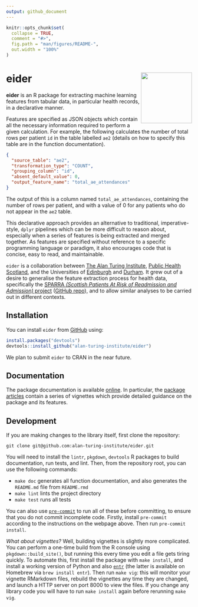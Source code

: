 ```yaml
---
output: github_document
---
```


<!-- README.md is generated from README.Rmd. Please edit that file -->

```r
knitr::opts_chunk$set(
  collapse = TRUE,
  comment = "#>",
  fig.path = "man/figures/README-",
  out.width = "100%"
)
```

# eider <img src="man/figures/eider_hexagon.png" align="right" height="138" style="max-height: 138px" />

<!-- badges: start -->
<!-- badges: end -->

**eider** is an R package for extracting machine learning features from tabular data, in particular health records, in a declarative manner.

Features are specified as JSON objects which contain all the necessary information required to perform a given calculation.
For example, the following calculates the number of total rows per patient `id` in the table labelled `ae2` (details on how to specify this table are in the function documentation).

```json
{
  "source_table": "ae2",
  "transformation_type": "COUNT",
  "grouping_column": "id",
  "absent_default_value": 0,
  "output_feature_name": "total_ae_attendances"
}
```

The output of this is a column named `total_ae_attendances`, containing the number of rows per patient, and with a value of 0 for any patients who do not appear in the `ae2` table.

This declarative approach provides an alternative to traditional, imperative-style, `dplyr` pipelines which can be more difficult to reason about, especially when a series of features is being extracted and merged together.
As features are specified without reference to a specific programming language or paradigm, it also encourages code that is concise, easy to read, and maintainable.

`eider` is a collaboration between [The Alan Turing Institute](https://www.turing.ac.uk/), [Public Health Scotland](https://publichealthscotland.scot/), and the Universities of [Edinburgh](https://www.ed.ac.uk) and [Durham](https://www.durham.ac.uk).
It grew out of a desire to generalise the feature extraction process for health data, specifically the [SPARRA *(Scottish Patients At Risk of Readmission and Admission)* project](https://www.gov.scot/publications/sparra-made-easy/) ([GitHub repo](https://github.com/jamesliley/SPARRAv4)), and to allow similar analyses to be carried out in different contexts.

## Installation

You can install `eider` from [GitHub](https://github.com/) using:

``` r
install.packages("devtools")
devtools::install_github("alan-turing-institute/eider")
```

We plan to submit `eider` to CRAN in the near future.

## Documentation

The package documentation is available [online](https://alan-turing-institute.github.io/eider/).
In particular, the [package articles](https://alan-turing-institute.github.io/eider/articles/) contain a series of vignettes which provide detailed guidance on the package and its features.

## Development

If you are making changes to the library itself, first clone the repository:

```
git clone git@github.com:alan-turing-institute/eider.git
```

You will need to install the `lintr`, `pkgdown`, `devtools` R packages to build documentation, run tests, and lint.
Then, from the repository root, you can use the following commands:

- `make doc` generates all function documentation, and also generates the `README.md` file from `README.rmd`
- `make lint` lints the project directory
- `make test` runs all tests

You can also use [`pre-commit`](https://pre-commit.com/) to run all of these before committing, to ensure that you do not commit incomplete code.
Firstly, install `pre-commit` according to the instructions on the webpage above.
Then run `pre-commit install`.

*What about vignettes?*
Well, building vignettes is slightly more complicated.
You can perform a one-time build from the R console using `pkgdown::build_site()`, but running this every time you edit a file gets tiring quickly.
To automate this, first install the package with `make install`, and install a working version of Python and also [`entr`](https://github.com/eradman/entr) (the latter is available on Homebrew via `brew install entr`).
Then run `make vig`: this will monitor your vignette RMarkdown files, rebuild the vignettes any time they are changed, and launch a HTTP server on port 8000 to view the files.
If you change any library code you will have to run `make install` again before rerunning `make vig`.
